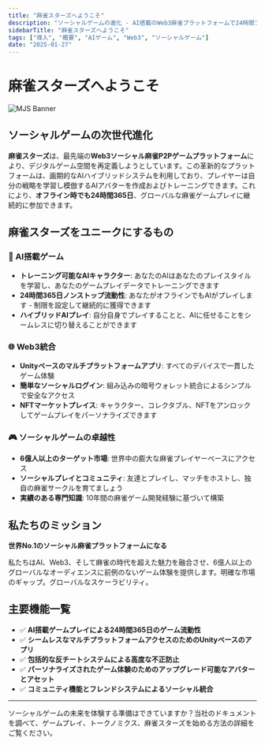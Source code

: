 ```yaml
---
title: "麻雀スターズへようこそ"
description: "ソーシャルゲームの進化 - AI搭載のWeb3麻雀プラットフォームで24時間プレイ可能"
sidebarTitle: "麻雀スターズへようこそ"
tags: ["導入", "概要", "AIゲーム", "Web3", "ソーシャルゲーム"]
date: "2025-01-27"
---
```



# 麻雀スターズへようこそ

![MJS Banner](/static/images/banner.png)

## ソーシャルゲームの次世代進化

**麻雀スターズ**は、最先端の**Web3ソーシャル麻雀P2Pゲームプラットフォーム**により、デジタルゲーム空間を再定義しようとしています。この革新的なプラットフォームは、画期的なAIハイブリッドシステムを利用しており、プレイヤーは自分の戦略を学習し模倣するAIアバターを作成およびトレーニングできます。これにより、**オフライン時でも24時間365日**、グローバルな麻雀ゲームプレイに継続的に参加できます。

## 麻雀スターズをユニークにするもの

### 🤖 AI搭載ゲーム
- **トレーニング可能なAIキャラクター**: あなたのAIはあなたのプレイスタイルを学習し、あなたのゲームプレイデータでトレーニングできます
- **24時間365日ノンストップ流動性**: あなたがオフラインでもAIがプレイします - 制限を設定して継続的に獲得できます
- **ハイブリッドAIプレイ**: 自分自身でプレイすることと、AIに任せることをシームレスに切り替えることができます


### 🌐 Web3統合
- **Unityベースのマルチプラットフォームアプリ**: すべてのデバイスで一貫したゲーム体験
- **簡単なソーシャルログイン**: 組み込みの暗号ウォレット統合によるシンプルで安全なアクセス
- **NFTマーケットプレイス**: キャラクター、コレクタブル、NFTをアンロックしてゲームプレイをパーソナライズできます

### 🎮 ソーシャルゲームの卓越性
- **6億人以上のターゲット市場**: 世界中の膨大な麻雀プレイヤーベースにアクセス
- **ソーシャルプレイとコミュニティ**: 友達とプレイし、マッチをホストし、独自の麻雀サークルを育てましょう
- **実績のある専門知識**: 10年間の麻雀ゲーム開発経験に基づいて構築

## 私たちのミッション

**世界No.1のソーシャル麻雀プラットフォームになる**

私たちはAI、Web3、そして麻雀の時代を超えた魅力を融合させ、6億人以上のグローバルなオーディエンスに前例のないゲーム体験を提供します。明確な市場のギャップ。グローバルなスケーラビリティ。

## 主要機能一覧

- ✅ **AI搭載ゲームプレイによる24時間365日のゲーム流動性**
- ✅ **シームレスなマルチプラットフォームアクセスのためのUnityベースのアプリ**
- ✅ **包括的な反チートシステムによる高度な不正防止**
- ✅ **パーソナライズされたゲーム体験のためのアップグレード可能なアバターとアセット**
- ✅ **コミュニティ機能とフレンドシステムによるソーシャル統合**

---

ソーシャルゲームの未来を体験する準備はできていますか？当社のドキュメントを調べて、ゲームプレイ、トークノミクス、麻雀スターズを始める方法の詳細をご覧ください。